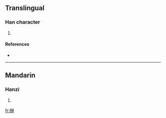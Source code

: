 ==Translingual==

===Han character===
{{Han char|rn=75|rad=木|as=08|sn=12|four=4499<sub>0</sub>|canj=木金竹木 (DCHD)}}

# {{defn|Han|sort=木08}}

====References====
* {{Han ref|kx=0537.090|dkj=15038|hdz=21235.090|uh=6915|ud=26901|bh=D9D7|bd=55767}}

----

==Mandarin==

===Hanzi===
{{cmn-hanzi|pin=[[bīn]] ([[bin1]]), [[shàn]] ([[shan4]])|wg=pin<sup>1</sup>, shan<sup>4</sup>}}

# {{defn|Mandarin}}

[[fr:椕]]